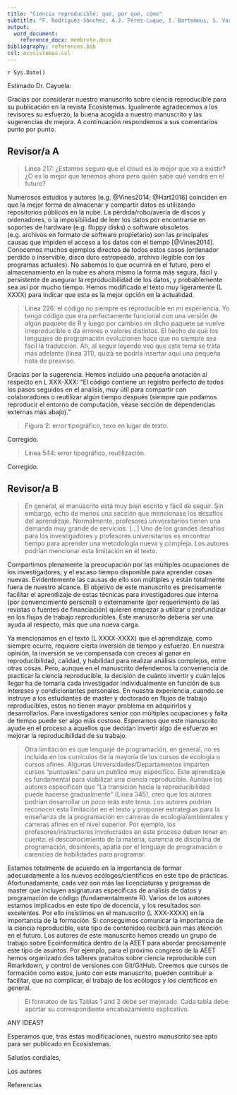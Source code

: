 ```yaml
---
title: "Ciencia reproducible: qué, por qué, cómo"
subtitle: "F. Rodríguez-Sánchez, A.J. Pérez-Luque, I. Bartomeus, S. Varela"
output: 
  word_document:
    reference_docx: membrete.docx
bibliography: references.bib
csl: ecosistemas.csl
---
```


`r Sys.Date()`

Estimado Dr. Cayuela:

Gracias por considerar nuestro manuscrito sobre ciencia reproducible para su publicación en la revista Ecosistemas. Igualmente agradecemos a los revisores su esfuerzo, la buena acogida a nuestro manuscrito y las sugerencias de mejora. A continuación respondemos a sus comentarios punto por punto.



## Revisor/a A

> Línea 217: ¿Estamos seguro que el cloud es lo mejor que va a existir? ¿O es lo mejor que tenemos ahora pero quién sabe qué vendrá en el futuro? 

Numerosos estudios y autores [e.g. @Vines2014; @Hart2016] coinciden en que la mejor forma de almacenar y compartir datos es utilizando repositorios públicos en la nube. La pérdida/robo/avería de discos y ordenadores, o la imposibilidad de leer los datos por encontrarse en soportes de hardware (e.g. floppy disks) o software obsoletos (e.g. archivos en formato de software propietario) son las principales causas que impiden el acceso a los datos con el tiempo [@Vines2014]. Conocemos muchos ejemplos directos de todos estos casos (ordenador perdido o inservible, disco duro estropeado, archivo ilegible con los programas actuales). No sabemos lo que ocurrirá en el futuro, pero el almacenamiento en la nube es ahora mismo la forma más segura, fácil y persistente de asegurar la reproducibilidad de los datos, y probablemente sea así por mucho tiempo. Hemos modificado el texto muy ligeramente (L XXXX) para indicar que esta es la mejor opción en la actualidad.


> Línea 226: el código no siempre es reproducible en mi experiencia. Yo tengo código que era perfectamente funcional con una versión de algún paquete de R y luego por cambios en dicho paquete se vuelve irreproducible o da errores o valores distintos. El hecho de que los lenguajes de
programación evolucionen hace que no siempre sea fácil la traducción. Ah, al seguir leyendo veo que este tema se trata más adelante (línea 311), quizá se podría insertar aquí una pequeña nota de preaviso.

Gracias por la sugerencia. Hemos incluido una pequeña anotación al respecto en L XXX-XXX: "El código contiene un registro perfecto de todos los pasos seguidos en el análisis, muy útil para compartir con colaboradores o reutilizar algún tiempo después (siempre que podamos reproducir el entorno de computación, véase sección de dependencias externas más abajo)."


> Figura 2: error tipográfico, texo en lugar de texto.

Corregido.


> Línea 544: error tipográfico, reutilización.

Corregido.





## Revisor/a B


> En general, el manuscrito está muy bien escrito y fácil de seguir. Sin embargo, echo de menos una sección que mencionase los desafíos del aprendizaje. Normalmente, profesores universitarios tienen una demanda muy grande de servicios. [...] Uno de los grandes desafíos para los investigadores y profesores universitarios es encontrar tiempo para aprender una metodología nueva y compleja. Los autores podrían mencionar esta limitación en el texto. 

Compartimos plenamente la preocupación por las múltiples ocupaciones de los investigadores, y el escaso tiempo disponible para aprender cosas nuevas. Evidentemente las causas de ello son múltiples y están totalmente fuera de nuestro alcance. El objetivo de este manuscrito es precisamente facilitar el aprendizaje de estas técnicas para investigadores que interna (por convencimiento personal) o externamente (por requerimiento de las revistas o fuentes de financiación) quieren empezar a utilizar o profundizar en los flujos de trabajo reproducibles. Este manuscrito debería ser una ayuda al respecto, más que una nueva carga.

Ya mencionamos en el texto (L XXXX-XXXX) que el aprendizaje, como siempre ocurre, requiere cierta inversión de tiempo y esfuerzo. En nuestra opinión, la inversión se ve compensada con creces al ganar en reproducibilidad, calidad, y habilidad para realizar análisis complejos, entre otras cosas. Pero, aunque en el manuscrito defendemos la conveniencia de practicar la ciencia reproducible, la decisión de cuánto invertir y cuán lejos llegar ha de tomarla cada investigador individualmente en función de sus intereses y condicionantes personales. En nuestra experiencia, cuando se instruye a los estudiantes de master y doctorado en flujos de trabajo reproducibles, estos no tienen mayor problema en adquirirlos y desarrollarlos. Para investigadores senior con múltiples ocupaciones y falta de tiempo puede ser algo más costoso. Esperamos que este manuscrito ayude en el proceso a aquellos que decidan invertir algo de esfuerzo en mejorar la reproducibilidad de su trabajo.


> Otra limitación es que lenguaje de programación, en general, no es incluida en los currículos de la mayoría de los cursos de ecología o cursos afines. Algunas Universidades/Departamentos imparten cursos “puntuales” para un publico muy específico. Este aprendizaje es fundamental para viabilizar una ciencia reproducible. Aunque los autores especifican que “La transición hacia la reproducibilidad puede hacerse gradualmente” (Línea 345), creo que los autores podrían desarrollar un poco más este tema. Los autores podrían reconocer esta limitación en el texto y proponer estrategias para la enseñanza de la programación en carreras de ecología/ambientales y carreras afines en el nivel superior. Por ejemplo, los profesores/instructores involucrados en este proceso deben tener en cuenta: el desconocimiento de la materia, carencia de disciplina de programación, desinterés, apatía por el lenguaje de programación o carencias de habilidades para programar.

Estamos totalmente de acuerdo en la importancia de formar adecuadamente a los nuevos ecólogos/científicos en este tipo de prácticas. Afortunadamente, cada vez son más las licenciaturas y programas de master que incluyen asignaturas específicas de análisis de datos y programación de código (fundamentalmente R). Varios de los autores estamos implicados en este tipo de docencia, y los resultados son excelentes. Por ello insistimos en el manuscrito (L XXX-XXXX) en la importancia de la formación. Si conseguimos comunicar la importancia de la ciencia reproducible, este tipo de contenidos recibirá aún más atención en el futuro. Los autores de este manuscrito hemos creado un grupo de trabajo sobre Ecoinformática dentro de la AEET para abordar precisamente este tipo de asuntos. Por ejemplo, para el próximo congreso de la AEET hemos organizado dos talleres gratuitos sobre ciencia reproducible con Rmarkdown, y control de versiones con Git/GitHub. Creemos que cursos de formación como estos, junto con este manuscrito, pueden contribuir a facilitar, que no complicar, el trabajo de los ecólogos y los científicos en general.


> El formateo de las Tablas 1 and 2 debe ser mejorado. Cada tabla debe aportar su correspondiente encabezamiento explicativo.

ANY IDEAS?



Esperamos que, tras estas modificaciones, nuestro manuscrito sea apto para ser publicado en Ecosistemas.


Saludos cordiales,


Los autores


Referencias


